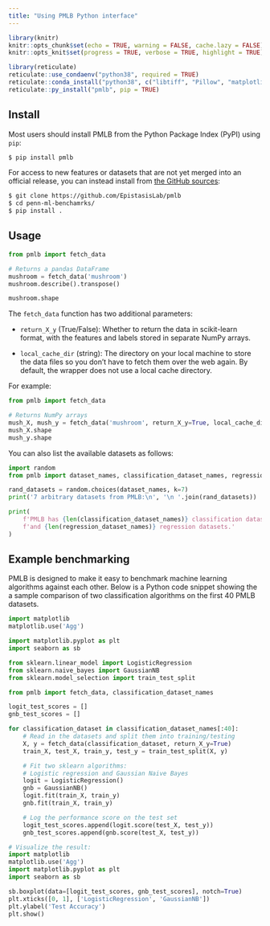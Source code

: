 ```yaml
---
title: "Using PMLB Python interface"
---
```


```r
library(knitr)
knitr::opts_chunk$set(echo = TRUE, warning = FALSE, cache.lazy = FALSE)
knitr::opts_knit$set(progress = TRUE, verbose = TRUE, highlight = TRUE)

library(reticulate)
reticulate::use_condaenv("python38", required = TRUE)
reticulate::conda_install("python38", c("libtiff", "Pillow", "matplotlib", "scikit-learn", "seaborn"))
reticulate::py_install("pmlb", pip = TRUE)

```

## Install

Most users should install PMLB from the Python Package Index (PyPI) using `pip`:

```bash
$ pip install pmlb
```

For access to new features or datasets that are not yet merged into an official release, you can instead install from [the GitHub sources](https://github.com/EpistasisLab/pmlb):

```bash
$ git clone https://github.com/EpistasisLab/pmlb
$ cd penn-ml-benchamrks/
$ pip install .
```

## Usage

``` python
from pmlb import fetch_data

# Returns a pandas DataFrame
mushroom = fetch_data('mushroom')
mushroom.describe().transpose()

mushroom.shape
```

The `fetch_data` function has two additional parameters:

* `return_X_y` (True/False): Whether to return the data in scikit-learn format, with the features and labels stored in separate NumPy arrays.

* `local_cache_dir` (string): The directory on your local machine to store the data files so you don't have to fetch them over the web again. By default, the wrapper does not use a local cache directory.

For example:

``` python
from pmlb import fetch_data

# Returns NumPy arrays
mush_X, mush_y = fetch_data('mushroom', return_X_y=True, local_cache_dir='../datasets')
mush_X.shape
mush_y.shape
```

You can also list the available datasets as follows:

``` python
import random
from pmlb import dataset_names, classification_dataset_names, regression_dataset_names

rand_datasets = random.choices(dataset_names, k=7)
print('7 arbitrary datasets from PMLB:\n', '\n '.join(rand_datasets))

print(
    f'PMLB has {len(classification_dataset_names)} classification datasets '
    f'and {len(regression_dataset_names)} regression datasets.'
)
```

## Example benchmarking

PMLB is designed to make it easy to benchmark machine learning algorithms against each other. Below is a Python code snippet showing the a sample comparison of two classification algorithms on the first 40 PMLB datasets.


```python
import matplotlib
matplotlib.use('Agg')
```

```python
import matplotlib.pyplot as plt
import seaborn as sb
```

``` python
from sklearn.linear_model import LogisticRegression
from sklearn.naive_bayes import GaussianNB
from sklearn.model_selection import train_test_split

from pmlb import fetch_data, classification_dataset_names

logit_test_scores = []
gnb_test_scores = []

for classification_dataset in classification_dataset_names[:40]:
    # Read in the datasets and split them into training/testing
    X, y = fetch_data(classification_dataset, return_X_y=True)
    train_X, test_X, train_y, test_y = train_test_split(X, y)

    # Fit two sklearn algorithms:
    # Logistic regression and Gaussian Naive Bayes
    logit = LogisticRegression()
    gnb = GaussianNB()
    logit.fit(train_X, train_y)
    gnb.fit(train_X, train_y)

    # Log the performance score on the test set
    logit_test_scores.append(logit.score(test_X, test_y))
    gnb_test_scores.append(gnb.score(test_X, test_y))
```

```python
# Visualize the result:
import matplotlib
matplotlib.use('Agg')
import matplotlib.pyplot as plt
import seaborn as sb

sb.boxplot(data=[logit_test_scores, gnb_test_scores], notch=True)
plt.xticks([0, 1], ['LogisticRegression', 'GaussianNB'])
plt.ylabel('Test Accuracy')
plt.show()
```
